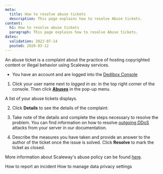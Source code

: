 ```yaml
---
meta:
  title: How to resolve abuse tickets
  description: This page explains how to resolve Abuse tickets.
content:
  h1: How to resolve abuse tickets
  paragraph: This page explains how to resolve Abuse tickets.
dates:
  validation: 2022-07-14
  posted: 2020-03-12
---
```


An abuse ticket is a complaint about the practice of hosting copyrighted content or illegal behavior using Scaleway services.

<Message type="requirement">

  - You have an account and are logged into the [Dedibox Console](https://console.online.net) 

</Message>

1. Click your user name next to _logged in as:_ in the top right corner of the console. Then click **[Abuses](https://console-sudo.infra.online.net/en/account/abuses/list)** in the pop-up menu.

  <Lightbox src="scaleway-dedibox-console-abuses-menu.webp" width="300" alt="" />

  A list of your abuse tickets displays.

2. Click **Details** to see the details of the complaint:

  <Lightbox src="scaleway-dedibox-console-abuses-list.webp" width="800" alt="" />

3. Take note of the details and complete the steps necessary to resolve the problem. You can find information on  how to resolve [outgoing DDoS](/compute/instances/reference-content/preventing-outgoing-ddos/) attacks from your server in our documentation.

4. Describe the measures you have taken and provide an answer to the author of the ticket once the issue is solved. Click **Resolve** to mark the ticket as closed.

<Message type="note">

More information about Scaleway's abuse policy can be found [here](https://www.scaleway.com/en/abuse-notice/).

</Message>

<Navigation title="See Also">
  <PreviousButton to="/dedibox-console/my-account/how-to/report-incident">How to report an incident</PreviousButton>
  <NextButton to="/dedibox-console/my-account/how-to/manage-data-settings/">How to manage data privacy settings</NextButton>
</Navigation>
